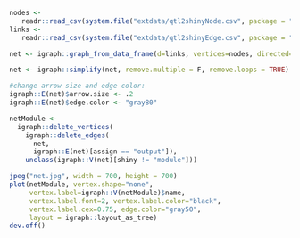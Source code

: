 ```r
nodes <- 
   readr::read_csv(system.file("extdata/qtl2shinyNode.csv", package = "qtl2shiny"))
links <- 
   readr::read_csv(system.file("extdata/qtl2shinyEdge.csv", package = "qtl2shiny"))
```

```r
net <- igraph::graph_from_data_frame(d=links, vertices=nodes, directed=TRUE)
```

```r
net <- igraph::simplify(net, remove.multiple = F, remove.loops = TRUE) 
```

```r
#change arrow size and edge color:
igraph::E(net)$arrow.size <- .2
igraph::E(net)$edge.color <- "gray80"
```

```r
netModule <-
  igraph::delete_vertices(
    igraph::delete_edges(
      net,
      igraph::E(net)[assign == "output"]),
    unclass(igraph::V(net)[shiny != "module"]))
```

```r
jpeg("net.jpg", width = 700, height = 700)
plot(netModule, vertex.shape="none", 
     vertex.label=igraph::V(netModule)$name, 
     vertex.label.font=2, vertex.label.color="black",
     vertex.label.cex=0.75, edge.color="gray50",
     layout = igraph::layout_as_tree)
dev.off()
```
